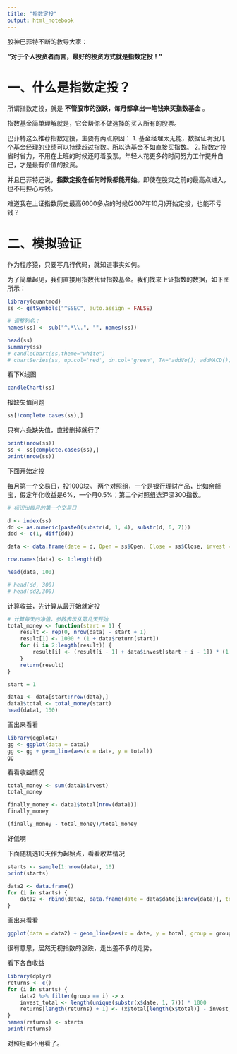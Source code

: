 ```yaml
---
title: "指数定投"
output: html_notebook
---
```


股神巴菲特不断的教导大家：

**“对于个人投资者而言，最好的投资方式就是指数定投！”**

# 一、什么是指数定投？

所谓指数定投，就是 **不管股市的涨跌，每月都拿出一笔钱来买指数基金** 。

指数基金简单理解就是，它会帮你不做选择的买入所有的股票。

巴菲特这么推荐指数定投，主要有两点原因：
1. 基金经理太无能，数据证明没几个基金经理的业绩可以持续超过指数。所以选基金不如直接买指数。
2. 指数定投省时省力，不用在上班的时候还盯着股票。年轻人花更多的时间努力工作提升自己，才是最有价值的投资。

并且巴菲特还说，**指数定投在任何时候都能开始**。即使在股灾之前的最高点进入，也不用担心亏钱。

难道我在上证指数历史最高6000多点的时候(2007年10月)开始定投，也能不亏钱？

# 二、模拟验证

作为程序猿，只要写几行代码，就知道事实如何。

为了简单起见，我们直接用指数代替指数基金。我们找来上证指数的数据，如下图所示：

```r
library(quantmod)
ss <- getSymbols("^SSEC", auto.assign = FALSE)

# 调整列名：
names(ss) <- sub("^.*\\.", "", names(ss))

head(ss)
summary(ss)
# candleChart(ss,theme="white")
# chartSeries(ss, up.col='red', dn.col='green', TA="addVo(); addMACD(); addSMA(n=10)")
```

看下K线图
```r
candleChart(ss)
```


报缺失值问题
```r
ss[!complete.cases(ss),]
```

只有六条缺失值，直接删掉就行了
```r
print(nrow(ss))
ss <- ss[complete.cases(ss),]
print(nrow(ss))
```

下面开始定投

每月第一个交易日，投1000块。
两个对照组，一个是银行理财产品，比如余额宝，假定年化收益是6%，一个月0.5%；第二个对照组选沪深300指数。

```r
# 标识出每月的第一个交易日

d <- index(ss)
dd <- as.numeric(paste0(substr(d, 1, 4), substr(d, 6, 7)))
ddd <- c(1, diff(dd))

data <- data.frame(date = d, Open = ss$Open, Close = ss$Close, invest = ifelse(ddd>0,1000,0), return = as.vector(dailyReturn(ss)))

row.names(data) <- 1:length(d)

head(data, 100)

# head(dd, 300)
# head(dd2,300)
```

计算收益，先计算从最开始就定投
```r
# 计算每天的净值，参数表示从第几天开始
total_money <- function(start = 1) {
    result <- rep(0, nrow(data) - start + 1)
    result[1] <- 1000 * (1 + data$return[start])
    for (i in 2:length(result)) {
        result[i] <- (result[i - 1] + data$invest[start + i - 1]) * (1 + data$return[start + i - 1])
    }
    return(result)
}

start = 1

data1 <- data[start:nrow(data),]
data1$total <- total_money(start)
head(data1, 100)
```

画出来看看
```r
library(ggplot2)
gg <- ggplot(data = data1)
gg <- gg + geom_line(aes(x = date, y = total))
gg
```

看看收益情况
```r
total_money <- sum(data1$invest)
total_money

finally_money <- data1$total[nrow(data1)]
finally_money

(finally_money - total_money)/total_money
```

好低啊 


下面随机选10天作为起始点，看看收益情况

```r
starts <- sample(1:nrow(data), 10)
print(starts)

data2 <- data.frame()
for (i in starts) {
    data2 <- rbind(data2, data.frame(date = data$date[i:nrow(data)], total = total_money(i), group = i))
}
```

画出来看看
```r
ggplot(data = data2) + geom_line(aes(x = date, y = total, group = group))
```


很有意思，居然无视指数的涨跌，走出差不多的走势。

看下各自收益
```r
library(dplyr)
returns <- c()
for (i in starts) {
    data2 %>% filter(group == i) -> x
    invest_total <- length(unique(substr(x$date, 1, 7))) * 1000
    returns[length(returns) + 1] <- (x$total[length(x$total)] - invest_total)/invest_total
}
names(returns) <- starts
print(returns)
```

对照组都不用看了。
